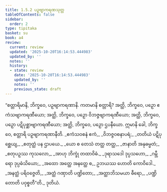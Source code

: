 ```yaml
---
title: 1.5.2 ပဉှဗျာကရဏသုတ္တ
tableOfContents: false
sidebar:
  order: 2
type: tipitaka
basket: su
book: a4
review:
  current: review
  updated: '2025-10-20T16:14:53.444983'
  updated_by: ''
  notes: ''
  history:
  - state: review
    date: '2025-10-20T16:14:53.444983'
    updated_by: ''
    notes: ''
    previous_state: draft
---
```



<DynamicBreadcrumb />


<ReviewStatus review={frontmatter.review} showDetails={true} />

<HypothesisAnnotation frontmatter={frontmatter} />

<Division number="42" book="a4" e="ch" v="15" p="355">

<Paragraph number="296" book="a4">
“စတ္တာရိမာနိ, ဘိက္ခဝေ, ပဉှဗျာကရဏာနိ. ကတမာနိ စတ္တာရိ? အတ္ထိ, ဘိက္ခဝေ, ပဉှော ဧကံသဗျာကရဏီယော; အတ္ထိ, ဘိက္ခဝေ, ပဉှော ဝိဘဇ္ဇဗျာကရဏီယော; အတ္ထိ, ဘိက္ခဝေ, ပဉှော ပဋိပုစ္ဆာဗျာကရဏီယော; အတ္ထိ, ဘိက္ခဝေ, ပဉှော ဌပနီယော. ဣမာနိ ခေါ, ဘိက္ခဝေ, စတ္တာရိ ပဉှဗျာကရဏာနီတိ.
</Paragraph>

<Paragraph number="297" type="verses" book="a4">
_ဧကံသဝစနံ ဧကံ,_  
_ဝိဘဇ္ဇဝစနာပရံ;_  
_တတိယံ ပဋိပုစ္ဆေယျ,_  
_စတုတ္ထံ ပန ဌာပယေ._  

</Paragraph>

<Paragraph number="298" type="verses" book="a4">
_ယော စ တေသံ တတ္ထ တတ္ထ,_  
_ဇာနာတိ အနုဓမ္မတံ;_  
_စတုပဉှဿ ကုသလော,_  
_အာဟု ဘိက္ခုံ တထာဝိဓံ._  

</Paragraph>

<Paragraph number="299" type="verses" book="a4">
_ဒုရာသဒေါ ဒုပ္ပသဟော,_  
_ဂမ္ဘီရော ဒုပ္ပဓံသိယော;_  
_အထော အတ္ထေ အနတ္ထေ စ,_  
ဥဘယဿ ဟောတိ ကောဝိဒေါ._  

</Paragraph>

<Paragraph number="300" type="verses" book="a4">
_အနတ္ထံ ပရိဝဇ္ဇေတိ,_  
_အတ္ထံ ဂဏှာတိ ပဏ္ဍိတော;_  
_အတ္ထာဘိသမယာ ဓီရော,_  
_ပဏ္ဍိတောတိ ပဝုစ္စတီ”တိ._  


</Paragraph>
</Division>

<Paragraph number="301" type="center" book="a4">
ဒုတိယံ.
</Paragraph>